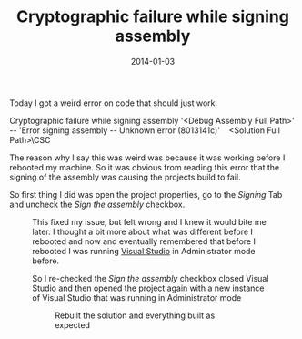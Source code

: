 ﻿---
title: 'Cryptographic failure while signing assembly'
date: 2014-01-03
tags: ['Visual Studio', 'Requires Admin', 'Tips']
draft: false
summary: 'Today I got a weird error on code that should just work.'
---


Today I got a weird error on code that should just work.
 
Cryptographic failure while signing assembly '&lt;Debug Assembly Full Path&gt;' -- 'Error signing assembly -- Unknown error (8013141c)'    &lt;Solution Full Path&gt;\CSC
 
The reason why I say this was weird was because it was working before I rebooted my machine. So it was obvious from reading this error that the signing of the assembly was causing the projects build to fail. 
 
So first thing I did was open the project properties, go to the *Signing* Tab and uncheck the *Sign the assembly* checkbox.
 
<Figure key="/images/7ac4148ac5c643e9b103db1003f03e10.png" src="/images/7ac4148ac5c643e9b103db1003f03e10.png" alt="Visual Studio project signing properties" width="0" height="0" caption="Visual Studio project signing properties" />
 
This fixed my issue, but felt wrong and I knew it would bite me later. I thought a bit more about what was different before I rebooted and now and eventually remembered that before I rebooted I was running [Visual Studio](http://www.visualstudio.com/) in Administrator mode before. 
 
So I re-checked the *Sign the assembly* checkbox closed Visual Studio and then opened the project again with a new instance of Visual Studio that was running in Administrator mode
 
<Figure key="/images/69b58fe92cac41b285fb2152b8909be2.png" src="/images/69b58fe92cac41b285fb2152b8909be2.png" alt="Visual Studio running as administrator" width="0" height="0" caption="Visual Studio running as administrator" />
 
Rebuilt the solution and everything built as expected

